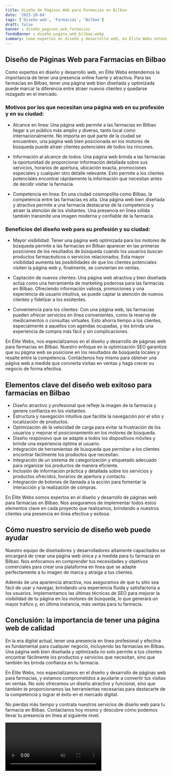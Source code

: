 ```yaml
---
title: Diseño de Páginas Web para Farmacias en Bilbao
date: '2023-10-04'
tags: ['Diseño web', 'Farmacias', 'Bilbao']
draft: false
banner : diseño_paginas_web_farmacias
fondoBanner : diseño_pagina_web_bilbao.webp
summary: Como expertos en diseño y desarrollo web, en Élite Webs entendemos la importancia de tener una presencia online fuerte y atractiva. Para las farmacias en Bilbao, tener una página web bien diseñada y optimizada puede marcar la diferencia entre atraer nuevos clientes y quedarse rezagado en el mercado.
---
```


## Diseño de Páginas Web para Farmacias en Bilbao

Como expertos en diseño y desarrollo web, en Élite Webs entendemos la importancia de tener una presencia online fuerte y atractiva. Para las farmacias en Bilbao, tener una página web bien diseñada y optimizada puede marcar la diferencia entre atraer nuevos clientes y quedarse rezagado en el mercado.

### Motivos por los que necesitan una página web en su profesión y en su ciudad:

- Alcance en línea: Una página web permite a las farmacias en Bilbao llegar a un público más amplio y diverso, tanto local como internacionalmente. No importa en qué parte de la ciudad se encuentren, una página web bien posicionada en los motores de búsqueda puede atraer clientes potenciales de todos los rincones.

- Información al alcance de todos: Una página web brinda a las farmacias la oportunidad de proporcionar información detallada sobre sus servicios, horarios de apertura, ubicación exacta, promociones especiales y cualquier otro detalle relevante. Esto permite a los clientes potenciales encontrar rápidamente la información que necesitan antes de decidir visitar la farmacia.

- Competencia en línea: En una ciudad cosmopolita como Bilbao, la competencia entre las farmacias es alta. Una página web bien diseñada y atractiva permite a una farmacia destacarse de la competencia y atraer la atención de los visitantes. Una presencia en línea sólida también transmite una imagen moderna y confiable de la farmacia.

### Beneficios del diseño web para su profesión y su ciudad:

- Mayor visibilidad: Tener una página web optimizada para los motores de búsqueda permite a las farmacias en Bilbao aparecer en las primeras posiciones de los resultados de búsqueda cuando los usuarios buscan productos farmacéuticos o servicios relacionados. Esta mayor visibilidad aumenta las posibilidades de que los clientes potenciales visiten la página web y, finalmente, se conviertan en ventas.

- Captación de nuevos clientes: Una página web atractiva y bien diseñada actúa como una herramienta de marketing poderosa para las farmacias en Bilbao. Ofreciendo información valiosa, promociones y una experiencia de usuario intuitiva, se puede captar la atención de nuevos clientes y fidelizar a los existentes.

- Conveniencia para los clientes: Con una página web, las farmacias pueden ofrecer servicios en línea convenientes, como la reserva de medicamentos o consultas virtuales. Esto ahorra tiempo a los clientes, especialmente a aquellos con agendas ocupadas, y les brinda una experiencia de compra más fácil y sin complicaciones.

En Élite Webs, nos especializamos en el diseño y desarrollo de páginas web para farmacias en Bilbao. Nuestro enfoque en la optimización SEO garantiza que su página web se posicione en los resultados de búsqueda locales y resalte entre la competencia. Contáctenos hoy mismo para obtener una página web a medida que convierta visitas en ventas y haga crecer su negocio de forma efectiva.

<GifSeo />

<Cta />

## Elementos clave del diseño web exitoso para farmacias en Bilbao

- Diseño atractivo y profesional que refleje la imagen de la farmacia y genere confianza en los visitantes.
- Estructura y navegación intuitiva que facilite la navegación por el sitio y localización de productos.
- Optimización de la velocidad de carga para evitar la frustración de los usuarios y mejorar el posicionamiento en los motores de búsqueda.
- Diseño responsivo que se adapte a todos los dispositivos móviles y brinde una experiencia óptima al usuario.
- Integración de herramientas de búsqueda que permitan a los clientes encontrar fácilmente los productos que necesitan.
- Integración de un sistema de categorización y etiquetado adecuado para organizar los productos de manera eficiente.
- Inclusión de información práctica y detallada sobre los servicios y productos ofrecidos, horarios de apertura y contacto.
- Integración de botones de llamada a la acción para fomentar la interacción y la realización de compras.

En Élite Webs somos expertos en el diseño y desarrollo de páginas web para farmacias en Bilbao. Nos aseguramos de implementar todos estos elementos clave en cada proyecto que realizamos, brindando a nuestros clientes una presencia en línea efectiva y exitosa.

## Cómo nuestro servicio de diseño web puede ayudar

Nuestro equipo de diseñadores y desarrolladores altamente capacitados se encargará de crear una página web única y a medida para tu farmacia en Bilbao. Nos enfocamos en comprender tus necesidades y objetivos comerciales para crear una plataforma en línea que se adapte perfectamente a tu imagen de marca y atraiga a tus clientes.

Además de una apariencia atractiva, nos aseguramos de que tu sitio sea fácil de usar y navegar, brindando una experiencia fluida y satisfactoria a los usuarios. Implementamos las últimas técnicas de SEO para mejorar la visibilidad de tu página en los motores de búsqueda, lo que generará un mayor tráfico y, en última instancia, más ventas para tu farmacia.

## Conclusión: la importancia de tener una página web de calidad

En la era digital actual, tener una presencia en línea profesional y efectiva es fundamental para cualquier negocio, incluyendo las farmacias en Bilbao. Una página web bien diseñada y optimizada no solo permite a tus clientes encontrar fácilmente los productos y servicios que necesitan, sino que también les brinda confianza en tu farmacia.

En Élite Webs, nos especializamos en el diseño y desarrollo de páginas web para farmacias, y estamos comprometidos a ayudarte a convertir tus visitas en ventas. No solo ofrecemos un diseño atractivo y funcional, sino que también te proporcionamos las herramientas necesarias para destacarte de la competencia y lograr el éxito en el mercado digital.

No pierdas más tiempo y contrata nuestros servicios de diseño web para tu farmacia en Bilbao. Contáctanos hoy mismo y descubre cómo podemos llevar tu presencia en línea al siguiente nivel.

<Video />

<CtaBot job='Farmacias' city='Bilbao'/>

<Gmaps query='Bilbao+españa+maps' />